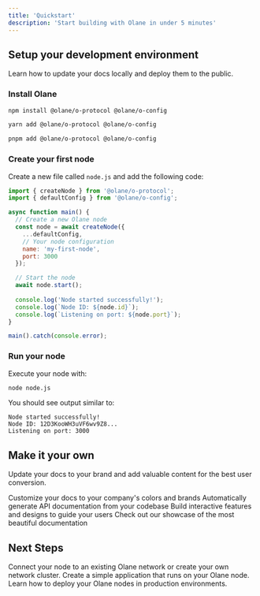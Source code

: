 ```yaml
---
title: 'Quickstart'
description: 'Start building with Olane in under 5 minutes'
---
```


## Setup your development environment

Learn how to update your docs locally and deploy them to the public.

### Install Olane

<CodeGroup>

```bash npm
npm install @olane/o-protocol @olane/o-config
```

```bash yarn
yarn add @olane/o-protocol @olane/o-config
```

```bash pnpm
pnpm add @olane/o-protocol @olane/o-config
```

</CodeGroup>

### Create your first node

Create a new file called `node.js` and add the following code:

```javascript
import { createNode } from '@olane/o-protocol';
import { defaultConfig } from '@olane/o-config';

async function main() {
  // Create a new Olane node
  const node = await createNode({
    ...defaultConfig,
    // Your node configuration
    name: 'my-first-node',
    port: 3000
  });

  // Start the node
  await node.start();
  
  console.log('Node started successfully!');
  console.log(`Node ID: ${node.id}`);
  console.log(`Listening on port: ${node.port}`);
}

main().catch(console.error);
```

### Run your node

Execute your node with:

```bash
node node.js
```

You should see output similar to:
```
Node started successfully!
Node ID: 12D3KooWH3uVF6wv9Z8...
Listening on port: 3000
```

## Make it your own

Update your docs to your brand and add valuable content for the best user conversion.

<CardGroup cols={2}>
  <Card
    title="Customize Style"
    icon="palette"
    href="/essentials/settings"
  >
    Customize your docs to your company's colors and brands
  </Card>
  <Card
    title="Reference APIs"
    icon="code"
    href="/api-reference/introduction"
  >
    Automatically generate API documentation from your codebase
  </Card>
  <Card
    title="Add Components"
    icon="screwdriver-wrench"
    href="/essentials/components"
  >
    Build interactive features and designs to guide your users
  </Card>
  <Card
    title="Get Inspiration"
    icon="stars"
    href="/showcase"
  >
    Check out our showcase of the most beautiful documentation
  </Card>
</CardGroup>

## Next Steps

<Steps>
  <Step title="Join a Network">
    Connect your node to an existing Olane network or create your own network cluster.
  </Step>
  <Step title="Build Your First App">
    Create a simple application that runs on your Olane node.
  </Step>
  <Step title="Deploy to Production">
    Learn how to deploy your Olane nodes in production environments.
  </Step>
</Steps>
